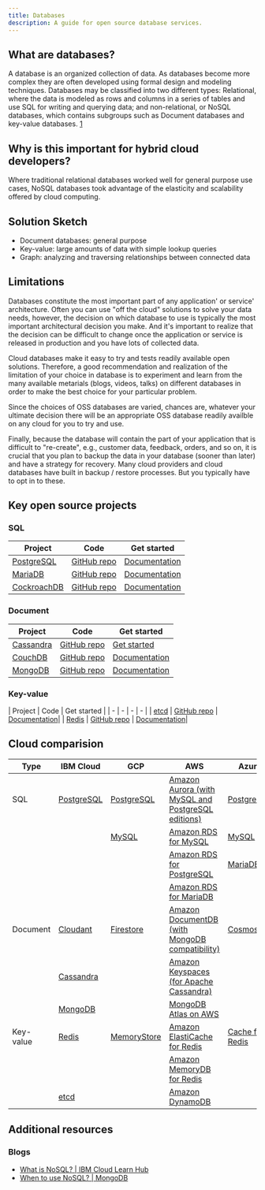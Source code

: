 ```yaml
---
title: Databases
description: A guide for open source database services.
---
```


## What are databases?

A database is an organized collection of data. As databases become more complex they are often developed using formal design and modeling techniques. Databases may be classified into two different types: Relational, where the data is modeled as rows and columns in a series of tables and use SQL for writing and querying data; and non-relational, or NoSQL databases, which contains subgroups such as Document databases and key-value databases. [1](https://en.wikipedia.org/wiki/Database)

## Why is this important for hybrid cloud developers?

Where traditional relational databases worked well for general purpose use cases, NoSQL databases took advantage of the elasticity and scalability offered by cloud computing.


## Solution Sketch

* Document databases: general purpose
* Key-value: large amounts of data with simple lookup queries
* Graph: analyzing and traversing relationships between connected data

## Limitations

Databases constitute the most important part of any application' or service' architecture. Often you can use "off the cloud" solutions to solve your data needs, however, the decision on which database to use is typically the most important architectural decision you make. And it's important to realize that the decision can be difficult to change once the application or service is released in production and you have lots of collected data.

Cloud databases make it easy to try and tests readily available open solutions. Therefore, a good recommendation and realization of the limitation of your choice in database is to experiment and learn from the many available metarials (blogs, videos, talks) on different databases in order to make the best choice for your particular problem.

Since the choices of OSS databases are varied, chances are, whatever your ultimate decision there will be an appropriate OSS database readily availble on any cloud for you to try and use.

Finally, because the database will contain the part of your application that is difficult to "re-create", e.g., customer data, feedback, orders, and so on, it is crucial that you plan to backup the data in your database (sooner than later) and have a strategy for recovery. Many cloud providers and cloud databases have built in backup / restore processes. But you typically have to opt in to these.

## Key open source projects

### SQL

| Project | Code | Get started |
| - | - | - |
| [PostgreSQL](https://www.postgresql.org) | [GitHub repo](https://github.com/postgres/postgres) | [Documentation](https://www.postgresql.org/docs)|
| [MariaDB](https://mariadb.org) | [GitHub repo](https://github.com/MariaDB/server) | [Documentation](https://mariadb.org/documentation)|
| [CockroachDB](https://www.cockroachlabs.com) | [GitHub repo](https://github.com/cockroachdb/cockroach) | [Documentation](https://www.cockroachlabs.com/docs/stable)|


### Document

| Project | Code | Get started |
| - | - | - |
| [Cassandra](https://cassandra.apache.org/) | [GitHub repo](https://github.com/apache/cassandra) | [Get started](https://cassandra.apache.org/_/quickstart.html) |
| [CouchDB](https://couchdb.apache.org/) | [GitHub repo](https://github.com/apache/couchdb) | [Documentation](https://docs.couchdb.org/)|
| [MongoDB](https://www.mongodb.com/) | [GitHub repo](https://github.com/mongodb/mongo) | [Documentation](https://docs.mongodb.com/) |

### Key-value

| Project | Code | Get started |
| - | - | - | - |
| [etcd](https://etcd.io) | [GitHub repo](https://github.com/etcd-io/etcd) | [Documentation](https://etcd.io/docs/)|
| [Redis](https://redis.io) | [GitHub repo](https://github.com/redis/redis) | [Documentation](https://redis.io/documentation)|

## Cloud comparision

| Type | IBM Cloud | GCP | AWS | Azure |
| - | - | - | - | - |
| SQL | [PostgreSQL](https://cloud.ibm.com/databases/databases-for-postgresql/create) | [PostgreSQL](https://cloud.google.com/sql/postgresql) | [Amazon Aurora (with MySQL and PostgreSQL editions)](https://aws.amazon.com/rds/aurora) | [PostgreSQL](https://azure.microsoft.com/en-ca/services/postgresql/) |
| | | [MySQL](https://cloud.google.com/sql/mysql) | [Amazon RDS for MySQL](https://aws.amazon.com/rds/mysql/) | [MySQL](https://azure.microsoft.com/en-ca/services/mysql/) |
| | | | [Amazon RDS for PostgreSQL](https://aws.amazon.com/rds/postgresql) | [MariaDB](https://azure.microsoft.com/en-ca/services/mariadb//) |
| | | | [Amazon RDS for MariaDB](https://aws.amazon.com/rds/mariadb/) | |
| Document | [Cloudant](https://cloud.ibm.com/catalog/services/cloudant) | [Firestore](https://cloud.google.com/firestore) | [Amazon DocumentDB (with MongoDB compatibility)](https://aws.amazon.com/documentdb/) | [Cosmos](https://azure.microsoft.com/en-ca/services/cosmos-db/) |
|  | [Cassandra](https://cloud.ibm.com/databases/databases-for-cassandra/create) | | [Amazon Keyspaces (for Apache Cassandra)](https://aws.amazon.com/keyspaces/) |  |
|  | [MongoDB](https://cloud.ibm.com/databases/databases-for-mongodb/create) | | [MongoDB Atlas on AWS](https://aws.amazon.com/quickstart/architecture/mongodb-atlas/) | |
| Key-value | [Redis](https://cloud.ibm.com/databases/databases-for-redis/create) | [MemoryStore](https://cloud.google.com/memorystore) | [Amazon ElastiCache for Redis](https://aws.amazon.com/quickstart/architecture/mongodb-atlas/) | [Cache for Redis](https://azure.microsoft.com/en-ca/services/cache/) |
| | | | [Amazon MemoryDB for Redis](https://aws.amazon.com/memorydb/) | |
|  | [etcd](https://cloud.ibm.com/databases/databases-for-etcd/create) | | [Amazon DynamoDB](https://aws.amazon.com/dynamodb/) | |

## Additional resources

### Blogs

* [What is NoSQL? | IBM Cloud Learn Hub](https://www.ibm.com/cloud/learn/nosql-databases)
* [When to use NoSQL? | MongoDB](https://www.mongodb.com/nosql-explained/when-to-use-nosql)
